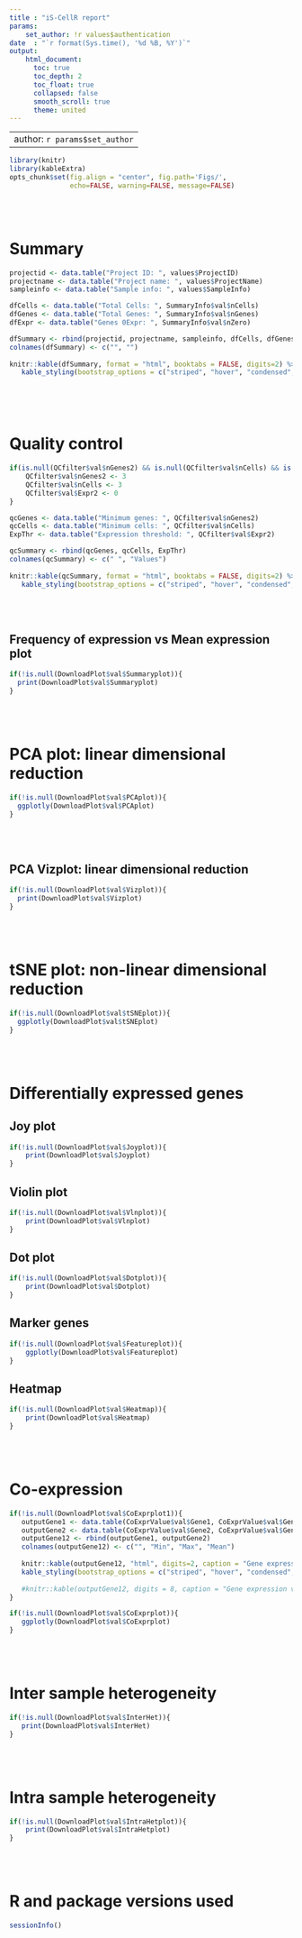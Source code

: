 ```yaml
---
title : "iS-CellR report"
params: 
    set_author: !r values$authentication
date  : "`r format(Sys.time(), '%d %B, %Y')`"
output: 
    html_document:
      toc: true
      toc_depth: 2
      toc_float: true
      collapsed: false
      smooth_scroll: true
      theme: united
---
```


---
author: `r params$set_author`
---

```r
library(knitr)
library(kableExtra)
opts_chunk$set(fig.align = "center", fig.path='Figs/',
               echo=FALSE, warning=FALSE, message=FALSE)
```
<br><br>

# Summary

```r

projectid <- data.table("Project ID: ", values$ProjectID)
projectname <- data.table("Project name: ", values$ProjectName)
sampleinfo <- data.table("Sample info: ", values$SampleInfo)

dfCells <- data.table("Total Cells: ", SummaryInfo$val$nCells)
dfGenes <- data.table("Total Genes: ", SummaryInfo$val$nGenes)
dfExpr <- data.table("Genes 0Expr: ", SummaryInfo$val$nZero)

dfSummary <- rbind(projectid, projectname, sampleinfo, dfCells, dfGenes, dfExpr)
colnames(dfSummary) <- c("", "")
   
knitr::kable(dfSummary, format = "html", booktabs = FALSE, digits=2) %>%
   kable_styling(bootstrap_options = c("striped", "hover", "condensed", "responsive"), full_width = F, position = "left", font_size = 16)
   
```
<br><br>

# Quality control 

```r

if(is.null(QCfilter$val$nGenes2) && is.null(QCfilter$val$nCells) && is.null(QCfilter$val$Expr2)){
    QCfilter$val$nGenes2 <- 3
    QCfilter$val$nCells <- 3
    QCfilter$val$Expr2 <- 0
}

qcGenes <- data.table("Minimum genes: ", QCfilter$val$nGenes2)
qcCells <- data.table("Minimum cells: ", QCfilter$val$nCells)
ExpThr <- data.table("Expression threshold: ", QCfilter$val$Expr2)

qcSummary <- rbind(qcGenes, qcCells, ExpThr)
colnames(qcSummary) <- c(" ", "Values")
   
knitr::kable(qcSummary, format = "html", booktabs = FALSE, digits=2) %>%
   kable_styling(bootstrap_options = c("striped", "hover", "condensed", "responsive"), full_width = F, position = "left", font_size = 16)


```
<br><br>

## Frequency of expression vs Mean expression plot

```r

if(!is.null(DownloadPlot$val$Summaryplot)){
  print(DownloadPlot$val$Summaryplot)
}

```
<br><br>

# PCA plot: linear dimensional reduction 

```r

if(!is.null(DownloadPlot$val$PCAplot)){
  ggplotly(DownloadPlot$val$PCAplot)
}

```
<br><br>

## PCA Vizplot: linear dimensional reduction 

```r

if(!is.null(DownloadPlot$val$Vizplot)){
  print(DownloadPlot$val$Vizplot)
}

```
<br><br>

# tSNE plot: non-linear dimensional reduction

```r
if(!is.null(DownloadPlot$val$tSNEplot)){
  ggplotly(DownloadPlot$val$tSNEplot)
}

```
<br><br>

# Differentially expressed genes

## Joy plot
```r

if(!is.null(DownloadPlot$val$Joyplot)){
    print(DownloadPlot$val$Joyplot) 
}

```

## Violin plot
```r

if(!is.null(DownloadPlot$val$Vlnplot)){
    print(DownloadPlot$val$Vlnplot)
}

```

## Dot plot
```r

if(!is.null(DownloadPlot$val$Dotplot)){
    print(DownloadPlot$val$Dotplot)
}

```

## Marker genes

```r

if(!is.null(DownloadPlot$val$Featureplot)){
    ggplotly(DownloadPlot$val$Featureplot)
}

```

## Heatmap

```r

if(!is.null(DownloadPlot$val$Heatmap)){
    print(DownloadPlot$val$Heatmap)
}

```
<br><br>

# Co-expression 

```r

if(!is.null(DownloadPlot$val$CoExprplot1)){
   outputGene1 <- data.table(CoExprValue$val$Gene1, CoExprValue$val$Gene1Min, CoExprValue$val$Gene1Max, CoExprValue$val$Gene1Mean)
   outputGene2 <- data.table(CoExprValue$val$Gene2, CoExprValue$val$Gene2Min, CoExprValue$val$Gene2Max, CoExprValue$val$Gene2Mean)
   outputGene12 <- rbind(outputGene1, outputGene2)
   colnames(outputGene12) <- c("", "Min", "Max", "Mean")
   
   knitr::kable(outputGene12, "html", digits=2, caption = "Gene expression") %>%
   kable_styling(bootstrap_options = c("striped", "hover", "condensed", "responsive"), full_width = F, position = "left", font_size = 16)
   
   #knitr::kable(outputGene12, digits = 8, caption = "Gene expression values")
}

if(!is.null(DownloadPlot$val$CoExprplot)){
   ggplotly(DownloadPlot$val$CoExprplot)
}
```
<br><br>

# Inter sample heterogeneity

```r

if(!is.null(DownloadPlot$val$InterHet)){
   print(DownloadPlot$val$InterHet) 
}

```
<br><br>

# Intra sample heterogeneity

```r
if(!is.null(DownloadPlot$val$IntraHetplot)){
    print(DownloadPlot$val$IntraHetplot) 
}

```
<br><br>

# R and package versions used

```r
sessionInfo()

```

